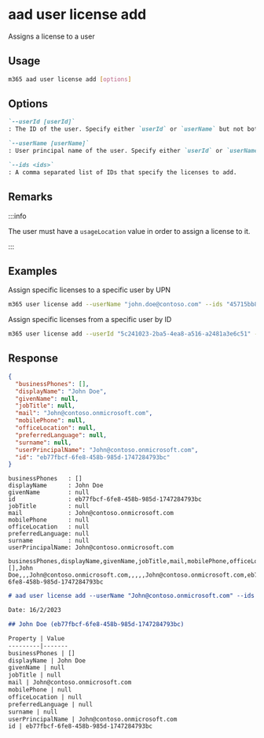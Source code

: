 
# aad user license add

Assigns a license to a user

## Usage

```sh
m365 aad user license add [options]
```

## Options

```md defintion-list
`--userId [userId]`
: The ID of the user. Specify either `userId` or `userName` but not both.

`--userName [userName]`
: User principal name of the user. Specify either `userId` or `userName` but not both.

`--ids <ids>`
: A comma separated list of IDs that specify the licenses to add.
```

<Global />

## Remarks

:::info

The user must have a `usageLocation` value in order to assign a license to it.

:::

## Examples

Assign specific licenses to a specific user by UPN

```sh
m365 user license add --userName "john.doe@contoso.com" --ids "45715bb8-13f9-4bf6-927f-ef96c102d394,bea13e0c-3828-4daa-a392-28af7ff61a0f"
```

Assign specific licenses from a specific user by ID

```sh
m365 user license add --userId "5c241023-2ba5-4ea8-a516-a2481a3e6c51" --ids "45715bb8-13f9-4bf6-927f-ef96c102d394,bea13e0c-3828-4daa-a392-28af7ff61a0f"
```

## Response

<Tabs>
  <TabItem value="JSON">

  ```json
  {
    "businessPhones": [],
    "displayName": "John Doe",
    "givenName": null,
    "jobTitle": null,
    "mail": "John@contoso.onmicrosoft.com",
    "mobilePhone": null,
    "officeLocation": null,
    "preferredLanguage": null,
    "surname": null,
    "userPrincipalName": "John@contoso.onmicrosoft.com",
    "id": "eb77fbcf-6fe8-458b-985d-1747284793bc"
  }
  ```

  </TabItem>
  <TabItem value="Text">

  ```text
  businessPhones   : []
  displayName      : John Doe
  givenName        : null
  id               : eb77fbcf-6fe8-458b-985d-1747284793bc
  jobTitle         : null
  mail             : John@contoso.onmicrosoft.com
  mobilePhone      : null
  officeLocation   : null
  preferredLanguage: null
  surname          : null
  userPrincipalName: John@contoso.onmicrosoft.com
  ```

  </TabItem>
  <TabItem value="CSV">

  ```csv
  businessPhones,displayName,givenName,jobTitle,mail,mobilePhone,officeLocation,preferredLanguage,surname,userPrincipalName,id
  [],John Doe,,,John@contoso.onmicrosoft.com,,,,,John@contoso.onmicrosoft.com,eb77fbcf-6fe8-458b-985d-1747284793bc
  ```

  </TabItem>
  <TabItem value="Markdown">

  ```md
  # aad user license add --userName "John@contoso.onmicrosoft.com" --ids "f30db892-07e9-47e9-837c-80727f46fd3d,606b54a9-78d8-4298-ad8b-df6ef4481c80"

  Date: 16/2/2023

  ## John Doe (eb77fbcf-6fe8-458b-985d-1747284793bc)

  Property | Value
  ---------|-------
  businessPhones | []
  displayName | John Doe
  givenName | null
  jobTitle | null
  mail | John@contoso.onmicrosoft.com
  mobilePhone | null
  officeLocation | null
  preferredLanguage | null
  surname | null
  userPrincipalName | John@contoso.onmicrosoft.com
  id | eb77fbcf-6fe8-458b-985d-1747284793bc
  ```

  </TabItem>
</Tabs>

